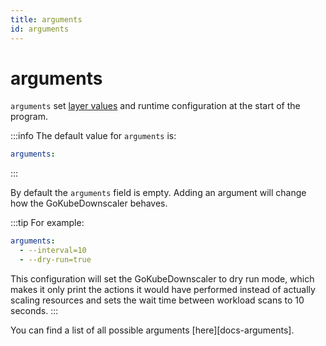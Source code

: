 ```yaml
---
title: arguments
id: arguments
---
```


# arguments

`arguments` set [layer values](#values) and runtime configuration at the start of the program.

:::info
The default value for `arguments` is:

```yaml
arguments:
```

:::

By default the `arguments` field is empty. Adding an argument will change how the GoKubeDownscaler behaves.

:::tip For example:

```yaml
arguments:
  - --interval=10
  - --dry-run=true
```

This configuration will set the GoKubeDownscaler to dry run mode, which makes it only print the actions it would have performed instead of actually scaling resources and sets the wait time between workload scans to 10 seconds.
:::

You can find a list of all possible arguments [here][docs-arguments].
